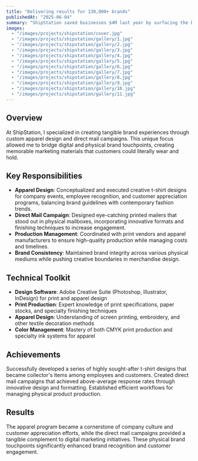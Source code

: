 ---
title: "Delivering results for 130,000+ brands"
publishedAt: "2025-06-04"
summary: "ShipStation saved businesses $4M last year by surfacing the best shipping rates."
images:
  - "/images/projects/shipstation/cover.jpg"
  - "/images/projects/shipstation/gallery/1.jpg"
  - "/images/projects/shipstation/gallery/2.jpg"
  - "/images/projects/shipstation/gallery/3.jpg"
  - "/images/projects/shipstation/gallery/4.jpg"
  - "/images/projects/shipstation/gallery/5.jpg"
  - "/images/projects/shipstation/gallery/6.jpg"
  - "/images/projects/shipstation/gallery/7.jpg"
  - "/images/projects/shipstation/gallery/8.jpg"
  - "/images/projects/shipstation/gallery/9.jpg"
  - "/images/projects/shipstation/gallery/10.jpg"
  - "/images/projects/shipstation/gallery/11.jpg"
---

## Overview

At ShipStation, I specialized in creating tangible brand experiences through custom apparel design and direct mail campaigns. This unique focus allowed me to bridge digital and physical brand touchpoints, creating memorable marketing materials that customers could literally wear and hold.

## Key Responsibilities

- **Apparel Design**: Conceptualized and executed creative t-shirt designs for company events, employee recognition, and customer appreciation programs, balancing brand guidelines with contemporary fashion trends.
- **Direct Mail Campaign**: Designed eye-catching printed mailers that stood out in physical mailboxes, incorporating innovative formats and finishing techniques to increase engagement.
- **Production Management**: Coordinated with print vendors and apparel manufacturers to ensure high-quality production while managing costs and timelines.
- **Brand Consistency**: Maintained brand integrity across various physical mediums while pushing creative boundaries in merchandise design.

## Technical Toolkit

- **Design Software**: Adobe Creative Suite (Photoshop, Illustrator, InDesign) for print and apparel design
- **Print Production**: Expert knowledge of print specifications, paper stocks, and specialty finishing techniques
- **Apparel Design**: Understanding of screen printing, embroidery, and other textile decoration methods
- **Color Management**: Mastery of both CMYK print production and specialty ink systems for apparel

## Achievements

Successfully developed a series of highly sought-after t-shirt designs that became collector's items among employees and customers. Created direct mail campaigns that achieved above-average response rates through innovative design and formatting. Established efficient workflows for managing physical product production.

## Results

The apparel program became a cornerstone of company culture and customer appreciation efforts, while the direct mail campaigns provided a tangible complement to digital marketing initiatives. These physical brand touchpoints significantly enhanced brand recognition and customer engagement.